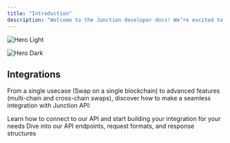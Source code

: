 ```yaml
---
title: "Introduction"
description: "Welcome to the Junction developer docs! We’re excited to help you integrate our solution quickly and easily. This guide is designed to get you up and running in no time, with everything you need to create your custom integration experience, in a smooth and efficient way. Let’s get started!"
---
```


<img
  className="block dark:hidden"
  src="/images/hero-light.svg"
  alt="Hero Light"
/>

<img
  className="hidden dark:block"
  src="/images/hero-dark.svg"
  alt="Hero Dark"
/>

## Integrations

From a single usecase (Swap on a single blockchain) to advanced features (multi-chain and cross-chain swaps), discover how to make a seamless integration with Junction API:

<CardGroup cols={2}>
  <Card title="Integrate our API" icon="user-helmet-safety" href="/junction-api/introduction">
    Learn how to connect to our API and start building your integration for your needs
  </Card>
  <Card title="API Reference" icon="book-open-cover" href="/api-reference/introduction">
    Dive into our API endpoints, request formats, and response structures
  </Card>
</CardGroup>